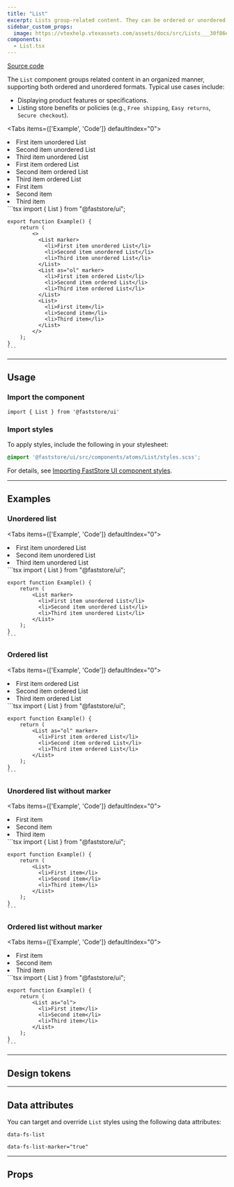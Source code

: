 ```yaml
---
title: "List"
excerpt: Lists group-related content. They can be ordered or unordered.
sidebar_custom_props:
  image: https://vtexhelp.vtexassets.com/assets/docs/src/Lists___30f86e23fa668d02441cd1173fc000a9.png
components:
  - List.tsx
---
```


[<i class="fa-brands fa-github"></i> Source code](https://github.com/vtex/faststore/tree/main/packages/components/src/atoms/List)

The `List` component groups related content in an organized manner, supporting both ordered and unordered formats. Typical use cases include:

- Displaying product features or specifications.
- Listing store benefits or policies (e.g., `Free shipping`, `Easy returns`, `Secure checkout`).

<Tabs items={['Example', 'Code']} defaultIndex="0">
  <Tab>
    <OverviewSection bigGap>
      <List marker>
        <li>First item unordered List</li>
        <li>Second item unordered List</li>
        <li>Third item unordered List</li>
      </List>
      <List as="ol" marker>
        <li>First item ordered List</li>
        <li>Second item ordered List</li>
        <li>Third item ordered List</li>
      </List>
      <List>
        <li>First item</li>
        <li>Second item</li>
        <li>Third item</li>
      </List>
    </OverviewSection>
  </Tab>
  <Tab>
    ```tsx
    import { List } from "@faststore/ui";

    export function Example() {
        return (
            <>
              <List marker>
                <li>First item unordered List</li>
                <li>Second item unordered List</li>
                <li>Third item unordered List</li>
              </List>
              <List as="ol" marker>
                <li>First item ordered List</li>
                <li>Second item ordered List</li>
                <li>Third item ordered List</li>
              </List>
              <List>
                <li>First item</li>
                <li>Second item</li>
                <li>Third item</li>
              </List>
            </>
        );
    }
    ```
  </Tab>
</Tabs>

---

## Usage

### Import the component

```tsx
import { List } from '@faststore/ui'
```

### Import styles

To apply styles, include the following in your stylesheet:

```scss
@import '@faststore/ui/src/components/atoms/List/styles.scss';
```

For details, see [Importing FastStore UI component styles](https://developers.vtex.com/docs/guides/faststore/using-themes-importing-ui-components-styles).

---

## Examples

### Unordered list

<Tabs items={['Example', 'Code']} defaultIndex="0">
  <Tab>
    <OverviewSection>
      <List marker>
        <li>First item unordered List</li>
        <li>Second item unordered List</li>
        <li>Third item unordered List</li>
      </List>
    </OverviewSection>
  </Tab>
  <Tab>
    ```tsx
    import { List } from "@faststore/ui";

    export function Example() {
        return (
            <List marker>
              <li>First item unordered List</li>
              <li>Second item unordered List</li>
              <li>Third item unordered List</li>
            </List>
        );
    }
    ```
  </Tab>
</Tabs>

### Ordered list

<Tabs items={['Example', 'Code']} defaultIndex="0">
  <Tab>
    <OverviewSection>
      <List as="ol" marker>
        <li>First item ordered List</li>
        <li>Second item ordered List</li>
        <li>Third item ordered List</li>
      </List>
    </OverviewSection>
  </Tab>
  <Tab>
    ```tsx
    import { List } from "@faststore/ui";

    export function Example() {
        return (
            <List as="ol" marker>
              <li>First item ordered List</li>
              <li>Second item ordered List</li>
              <li>Third item ordered List</li>
            </List>
        );
    }
    ```
  </Tab>
</Tabs>

### Unordered list without marker

<Tabs items={['Example', 'Code']} defaultIndex="0">
  <Tab>
    <OverviewSection>
      <List>
        <li>First item</li>
        <li>Second item</li>
        <li>Third item</li>
      </List>
    </OverviewSection>
  </Tab>
  <Tab>
    ```tsx
    import { List } from "@faststore/ui";

    export function Example() {
        return (
            <List>
              <li>First item</li>
              <li>Second item</li>
              <li>Third item</li>
            </List>
        );
    }
    ```
  </Tab>
</Tabs>

### Ordered list without marker

<Tabs items={['Example', 'Code']} defaultIndex="0">
  <Tab>
    <OverviewSection>
      <List as="ol">
        <li>First item</li>
        <li>Second item</li>
        <li>Third item</li>
      </List>
    </OverviewSection>
  </Tab>
  <Tab>
    ```tsx
    import { List } from "@faststore/ui";

    export function Example() {
        return (
            <List as="ol">
              <li>First item</li>
              <li>Second item</li>
              <li>Third item</li>
            </List>
        );
    }
    ```
  </Tab>
</Tabs>

---

## Design tokens

<TokenTable>
  <TokenRow token="--fs-list-style-unordered" value="initial" />
  <TokenRow token="--fs-list-style-ordered" value="decimal" />
</TokenTable>

---

## Data attributes

You can target and override `List` styles using the following data attributes:

`data-fs-list`

`data-fs-list-marker="true"`

---

## Props

<ComponentPropsSection component="List" />
